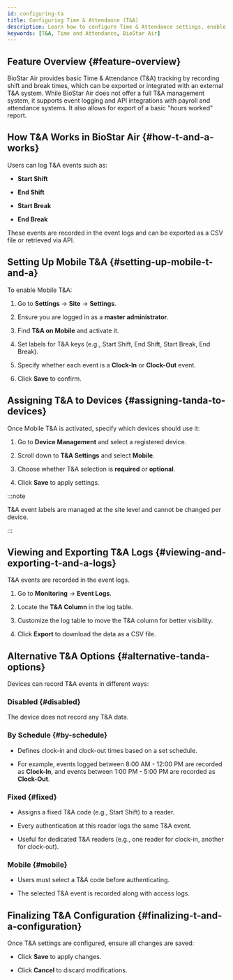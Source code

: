 ```yaml
---
id: configuring-ta
title: Configuring Time & Attendance (T&A)
description: Learn how to configure Time & Attendance settings, enable mobile T&A tracking, assign T&A to devices, and export attendance logs in BioStar Air.
keywords: [T&A, Time and Attendance, BioStar Air]
---
```



## Feature Overview {#feature-overview}

BioStar Air provides basic Time & Attendance (T&A) tracking by recording shift and break times, which can be exported or integrated with an external T&A system. While BioStar Air does not offer a full T&A management system, it supports event logging and API integrations with payroll and attendance systems. It also allows for export of a basic "hours worked" report.

<YouTube videoId="Que_LV25W04" />

<CustomerNote />


## How T&A Works in BioStar Air {#how-t-and-a-works}

Users can log T&A events such as:

* **Start Shift**

* **End Shift**

* **Start Break**

* **End Break**

These events are recorded in the event logs and can be exported as a CSV file or retrieved via API.


## Setting Up Mobile T&A {#setting-up-mobile-t-and-a}

To enable Mobile T&A:

1. Go to **Settings** → **Site** → **Settings**.

1. Ensure you are logged in as a **master administrator**.

1. Find **T&A on Mobile** and activate it.

1. Set labels for T&A keys (e.g., Start Shift, End Shift, Start Break, End Break).

1. Specify whether each event is a **Clock-In** or **Clock-Out** event.

1. Click **Save** to confirm.


## Assigning T&A to Devices {#assigning-tanda-to-devices}

Once Mobile T&A is activated, specify which devices should use it:

1. Go to **Device Management** and select a registered device.

1. Scroll down to **T&A Settings** and select **Mobile**.

1. Choose whether T&A selection is **required** or **optional**.

1. Click **Save** to apply settings.

:::note

T&A event labels are managed at the site level and cannot be changed per device.

:::


## Viewing and Exporting T&A Logs {#viewing-and-exporting-t-and-a-logs}

T&A events are recorded in the event logs.

1. Go to **Monitoring** → **Event Logs**.

1. Locate the **T&A Column** in the log table.

1. Customize the log table to move the T&A column for better visibility.

1. Click **Export** to download the data as a CSV file.


## Alternative T&A Options {#alternative-tanda-options}

Devices can record T&A events in different ways:

### Disabled {#disabled}

The device does not record any T&A data.

### By Schedule {#by-schedule}

* Defines clock-in and clock-out times based on a set schedule.

* For example, events logged between 8:00 AM - 12:00 PM are recorded as **Clock-In**, and events between 1:00 PM - 5:00 PM are recorded as **Clock-Out**.

### Fixed {#fixed}

* Assigns a fixed T&A code (e.g., Start Shift) to a reader.

* Every authentication at this reader logs the same T&A event.

* Useful for dedicated T&A readers (e.g., one reader for clock-in, another for clock-out).

### Mobile {#mobile}

* Users must select a T&A code before authenticating.

* The selected T&A event is recorded along with access logs.

## Finalizing T&A Configuration {#finalizing-t-and-a-configuration}

Once T&A settings are configured, ensure all changes are saved:

* Click **Save** to apply changes.

* Click **Cancel** to discard modifications.